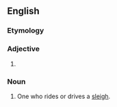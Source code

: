 ==English==

===Etymology===
{{suffix|sleigh|er}}

===Adjective===
{{head|en}}

# {{comparative of|sleigh}}

===Noun===
{{en-noun}}

# One who rides or drives a [[sleigh]].